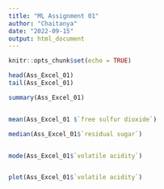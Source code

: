 ---
title: "ML Assignment 01"
author: "Chaitanya"
date: "2022-09-15"
output: html_document
---

```{r setup, include=FALSE}
knitr::opts_chunk$set(echo = TRUE)
```

```{r}
head(Ass_Excel_01)
tail(Ass_Excel_01)

summary(Ass_Excel_01)


mean(Ass_Excel_01 $`free sulfur dioxide`)

median(Ass_Excel_01$`residual sugar`)


mode(Ass_Excel_01$`volatile acidity`)


plot(Ass_Excel_01$`volatile acidity`)




```

